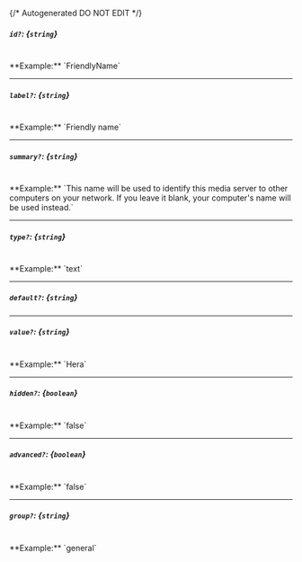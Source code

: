 {/* Autogenerated DO NOT EDIT  */}
##### `id?`: *{`string`}*
<br/>
**Example:** `FriendlyName`

---
##### `label?`: *{`string`}*
<br/>
**Example:** `Friendly name`

---
##### `summary?`: *{`string`}*
<br/>
**Example:** `This name will be used to identify this media server to other computers on your network. If you leave it blank, your computer's name will be used instead.`

---
##### `type?`: *{`string`}*
<br/>
**Example:** `text`

---
##### `default?`: *{`string`}*

---
##### `value?`: *{`string`}*
<br/>
**Example:** `Hera`

---
##### `hidden?`: *{`boolean`}*
<br/>
**Example:** `false`

---
##### `advanced?`: *{`boolean`}*
<br/>
**Example:** `false`

---
##### `group?`: *{`string`}*
<br/>
**Example:** `general`


